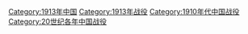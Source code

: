 [[Category:1913年中国|Category:1913年中国]]
[[Category:1913年战役|Category:1913年战役]]
[[Category:1910年代中国战役|Category:1910年代中国战役]]
[[Category:20世纪各年中国战役|Category:20世纪各年中国战役]]